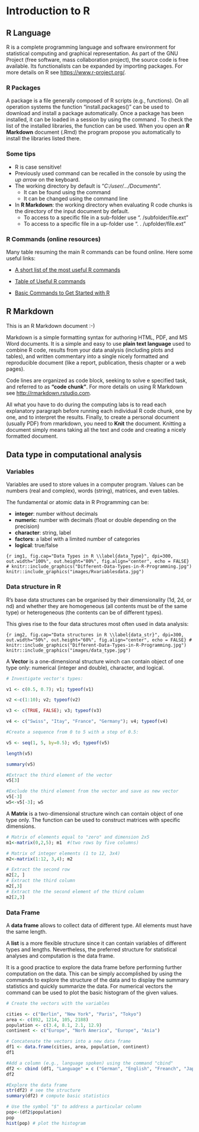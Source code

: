 # Introduction to R 

## R Language

R is a complete programming language and software environment for statistical computing and graphical representation.
As part of the GNU Project (free software, mass collaboration project), the source code is free available.
Its functionalists can be expanded by importing packages.
For more details on R see <https://www.r-project.org/>.

### R Packages

A package is a file generally composed of R scripts (e.g., functions).
On all operation systems the function "install.packages()" can be used to download and install a package automatically.
Once a package has been installed, it can be loaded in a session by using the command \textcolor{red}{library(package)}.
To check the list of the installed libraries, the function \textcolor{red}{library()} can be used.
When you open an **R Markdown** document (.Rmd) the program propose you automatically to install the libraries listed there.

### Some tips

-   R is case sensitive!
-   Previously used command can be recalled in the console by using the *up arrow* on the keyboard.
-   The working directory by default is "*C:/user/.../Documents*".
    -   It can be found using the command \textcolor{red}{getwd()}
    -   It can be changed using the command line \textcolor{red}{setwd("C:/Your/own/path")}
-   In **R Markdown**: the working directory when evaluating R code chunks is the directory of the input document by default.
    -   To access to a specific file in a sub-folder use ". /subfolder/file.ext"
    -   To access to a specific file in a up-folder use ". . /upfolder/file.ext"

### R Commands (online resources)

Many table resuming the main R commands can be found online.
Here some useful links:

-   [A short list of the most useful R commands](https://www.maths.usyd.edu.au/u/jchan/Rcommands.pdf)

-   [Table of Useful R commands](https://sites.calvin.edu/scofield/courses/m143/materials/RcmdsFromClass.pdf)

-   [Basic Commands to Get Started with R](https://rpubs.com/ssammut/ResearchStats)

## R Markdown

This is an R Markdown document :-)

Markdown is a simple formatting syntax for authoring HTML, PDF, and MS Word documents.
It is a simple and easy to use **plain text language** used to combine R code, results from your data analysis (including plots and tables), and written commentary into a single nicely formatted and reproducible document (like a report, publication, thesis chapter or a web pages).

Code lines are organized as code block, seeking to solve e specified task, and referred to as **"code chunk"**.
For more details on using R Markdown see <http://rmarkdown.rstudio.com>.

All what you have to do during the computing labs is to read each explanatory paragraph before running each individual R code chunk, one by one, and to interpret the results.
Finally, to create a personal document (usually PDF) from rmarkdown, you need to **Knit** the document.
Knitting a document simply means taking all the text and code and creating a nicely formatted document.

## Data type in computational analysis

### Variables

Variables are used to store values in a computer program.
Values can be numbers (real and complex), words (string), matrices, and even tables.

The fundamental or atomic data in R Programming can be:

-   **integer**: number without decimals
-   **numeric**: number with decimals (float or double depending on the precision)
-   **character**: string, label
-   **factors**: a label with a limited number of categories
-   **logical**: true/false

```{r img1, fig.cap="Data Types in R \\label{data_Type}", dpi=300, out.width="100%", out.height="80%", fig.align="center", echo = FALSE}
# knitr::include_graphics("Different-Data-Types-in-R-Programming.jpg")
knitr::include_graphics("images/Rvariablesdata.jpg")
```

\newpage

### Data structure in R

R's base data structures can be organised by their dimensionality (1d, 2d, or nd) and whether they are homogeneous (all contents must be of the same type) or heterogeneous (the contents can be of different types).

This gives rise to the four data structures most often used in data analysis:

```{r img2, fig.cap="Data structures in R \\label{data_str}", dpi=300, out.width="50%", out.height="60%", fig.align="center", echo = FALSE}
# knitr::include_graphics("Different-Data-Types-in-R-Programming.jpg")
knitr::include_graphics("images/data_type.jpg")
```

A **Vector** is a one-dimensional structure winch can contain object of one type only: numerical (integer and double), character, and logical.

```r
# Investigate vector's types:

v1 <- c(0.5, 0.7); v1; typeof(v1)

v2 <-c(1:10); v2; typeof(v2)

v3 <- c(TRUE, FALSE); v3; typeof(v3)

v4 <- c("Swiss", "Itay", "France", "Germany"); v4; typeof(v4)
```

```r
#Create a sequence from 0 to 5 with a step of 0.5:

v5 <- seq(1, 5, by=0.5); v5; typeof(v5)

length(v5)

summary(v5)
```

```r
#Extract the third element of the vector
v5[3]

#Exclude the third element from the vector and save as new vector
v5[-3]
w5<-v5[-3]; w5

```

A **Matrix** is a two-dimensional structure winch can contain object of one type only.
The function \textcolor{red}{matrix()} can be used to construct matrices with specific dimensions.

```r

# Matrix of elements equal to "zero" and dimension 2x5 
m1<-matrix(0,2,5); m1  #(two rows by five columns)

# Matrix of integer elements (1 to 12, 3x4) 
m2<-matrix(1:12, 3,4); m2 

# Extract the second row
m2[2, ]
# Extract the third column
m2[,3]
# Extract the the second element of the third column
m2[2,3]
```

### Data Frame

A **data frame** allows to collect data of different type.
All elements must have the same length.

A **list** is a more flexible structure since it can contain variables of different types and lengths.
Nevertheless, the preferred structure for statistical analyses and computation is the data frame.

It is a good practice to explore the data frame before performing further computation on the data.
This can be simply accomplished by using the commands \textcolor{red}{str} to explore the structure of the data and \textcolor{red}{summary} to display the summary statistics and quickly summarize the data.
For numerical vectors the command \textcolor{red}{hist()} can be used to plot the basic histogram of the given values.

```r
# Create the vectors with the variables

cities <- c("Berlin", "New York", "Paris", "Tokyo")
area <- c(892, 1214, 105, 2188)
population <- c(3.4, 8.1, 2.1, 12.9)
continent <- c("Europe", "Norh America", "Europe", "Asia")
```

```r
# Concatenate the vectors into a new data frame
df1 <- data.frame(cities, area, population, continent)
df1

#Add a column (e.g., language spoken) using the command "cbind"
df2 <- cbind (df1, "Language" = c ("German", "English", "Freanch", "Japanese"))
df2
```

```r
#Explore the data frame
str(df2) # see the structure
summary(df2) # compute basic statistics

# Use the symbol "$" to address a particular column
pop<-(df2$population)
pop
hist(pop) # plot the histogram
```
